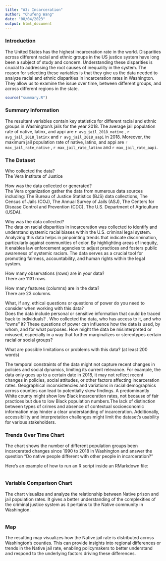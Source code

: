 ```yaml
---
title: "A3: Incarceration"
author: "Chufeng Wang"
date: "08/04/2023"
output: html_document
---
```



### Introduction

The United States has the highest incarceration rate in the world. Disparities across different racial and ethnic groups in the US justice system have long been a subject of study and concern. Understanding these disparities is crucial to addressing the root causes of inequality in the system. The reason for selecting these variables is that they give us the data needed to analyze racial and ethnic disparities in incarceration rates in Washington. They allow us to examine the issue over time, between different groups, and across different regions in the state.

```r
source("summary.R")
```

### Summary Information

The resultant variables contain key statistics for different racial and ethnic groups in Washington's jails for the year 2018. The average jail population rate of native, latinx, and appi are `r avg_jail_2018_native` , `r avg_jail_2018_latinx` and `r avg_jail_2018_aapi` in 2018. Moreover, the maximum jail population rate of native, latinx, and appi are `r max_jail_rate_native` , `r max_jail_rate_latinx` and `r max_jail_rate_aapi`.



### The Dataset

Who collected the data?\
The Vera Institute of Justice

How was the data collected or generated?\
The Vera organization gather the data from numerous data sources including: The Bureau of Justice Statistics (BJS) data collections, The Census of Jails (COJ), The Annual Survey of Jails (ASJ), The Centers for Disease Control and Prevention (CDC), The U.S. Department of Agriculture (USDA).

Why was the data collected?\
The data on racial disparities in incarceration was collected to identify and understand systemic racial biases within the U.S. criminal legal system. Analyzing this data helps in pinpointing trends that indicate discrimination, particularly against communities of color. By highlighting areas of inequity, it enables law enforcement agencies to adjust practices and fosters public awareness of systemic racism. The data serves as a crucial tool for promoting fairness, accountability, and human rights within the legal system.

How many observations (rows) are in your data?\
There are 1131 rows.

How many features (columns) are in the data?\
There are 23 columns.

What, if any, ethical questions or questions of power do you need to consider when working with this data?\
Does the data include personal or sensitive information that could be traced back to individuals? . Who collected the data, who has access to it, and who "owns" it? These questions of power can influence how the data is used, by whom, and for what purposes. How might the data be misinterpreted or misused, especially in a way that further marginalizes or stereotypes certain racial or social groups?

What are possible limitations or problems with this data? (at least 200 words)

The temporal constraints of the data might not capture recent changes in policies and social dynamics, limiting its current relevance. For example, the data only goes up to a certain date in 2018, it may not reflect recent changes in policies, social attitudes, or other factors affecting incarceration rates. Geographical inconsistencies and variations in racial demographics across counties can lead to potentially skew findings. A predominantly White county might show low Black incarceration rates, not because of fair practices but due to low Black population numbers.The lack of distinction between types of crimes and absence of contextual socioeconomic information may hinder a clear understanding of incarceration. Additionally, accessibility and interpretation challenges might limit the dataset's usability for various stakeholders.

### Trends Over Time Chart

The chart shows the number of different population groups been incarcerated changes since 1990 to 2018 in Washington and answer the question "Do native people different with other people in incarceration?"

Here's an example of how to run an R script inside an RMarkdown file:

```r
```

### Variable Comparison Chart

The chart visualize and analyze the relationship between Native prison and jail population rates. It gives a better understanding of the complexities of the criminal justice system as it pertains to the Native community in Washington.

```r
```

### Map

The resulting map visualizes how the Native jail rate is distributed across Washington's counties. This can provide insights into regional differences or trends in the Native jail rate, enabling policymakers to better understand and respond to the underlying factors driving these differences.

```r
```
